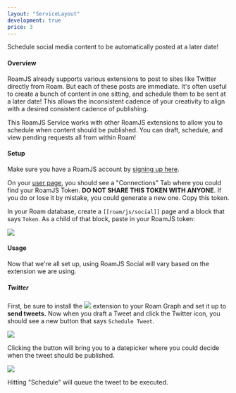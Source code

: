 ```yaml
---
layout: "ServiceLayout"
development: true
price: 3
---
```


Schedule social media content to be automatically posted at a later date!

#### Overview

RoamJS already supports various extensions to post to sites like Twitter directly from Roam. But each of these posts are immediate. It's often useful to create a bunch of content in one sitting, and schedule them to be sent at a later date! This allows the inconsistent cadence of your creativity to align with a desired consistent cadence of publishing.

This RoamJS Service works with other RoamJS extensions to allow you to schedule when content should be published. You can draft, schedule, and view pending requests all from within Roam!

#### Setup

Make sure you have a RoamJS account by [signing up here](/signup).

On your [user page](/user), you should see a "Connections" Tab where you could find your RoamJS Token. **DO NOT SHARE THIS TOKEN WITH ANYONE**. If you do or lose it by mistake, you could generate a new one. Copy this token.

In your Roam database, create a `[[roam/js/social]]` page and a block that says `Token`. As a child of that block, paste in your RoamJS token:

![](/images/social-config.png)

#### Usage

Now that we're all set up, using RoamJS Social will vary based on the extension we are using.

##### Twitter

First, be sure to install the ![](/docs/extensions/twitter) extension to your Roam Graph and set it up to **send tweets.** Now when you draft a Tweet and click the Twitter icon, you should see a new button that says `Schedule Tweet`.

![](/images/schedule-tweet.png)

Clicking the button will bring you to a datepicker where you could decide when the tweet should be published. 

![](/images/schedule-tweet-submit.png)

Hitting "Schedule" will queue the tweet to be executed.